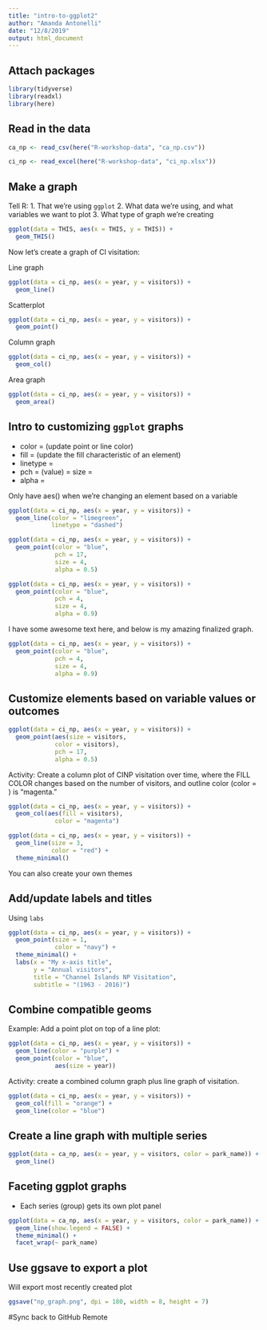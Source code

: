 ```yaml
---
title: "intro-to-ggplot2"
author: "Amanda Antonelli"
date: "12/8/2019"
output: html_document
---
```


## Attach packages

```r
library(tidyverse)
library(readxl)
library(here)
```

## Read in the data

```r
ca_np <- read_csv(here("R-workshop-data", "ca_np.csv"))

ci_np <- read_excel(here("R-workshop-data", "ci_np.xlsx"))
```

## Make a graph

Tell R: 
1. That we're using `ggplot`
2. What data we're using, and what variables we want to plot
3. What type of graph we're creating

```r
ggplot(data = THIS, aes(x = THIS, y = THIS)) +
  geom_THIS()
```

Now let's create a graph of CI visitation:

Line graph
```r
ggplot(data = ci_np, aes(x = year, y = visitors)) +
  geom_line()
```

Scatterplot
```r
ggplot(data = ci_np, aes(x = year, y = visitors)) +
  geom_point()
```

Column graph
```r
ggplot(data = ci_np, aes(x = year, y = visitors)) +
  geom_col()
```

Area graph
```r
ggplot(data = ci_np, aes(x = year, y = visitors)) +
  geom_area()
```

## Intro to customizing `ggplot` graphs

- color = (update point or line color)
- fill = (update the fill characteristic of an element)
- linetype = 
- pch = (value)
= size = 
- alpha = 

Only have aes() when we're changing an element based on a variable 

```r
ggplot(data = ci_np, aes(x = year, y = visitors)) + 
  geom_line(color = "limegreen", 
            linetype = "dashed")
```

```r
ggplot(data = ci_np, aes(x = year, y = visitors)) + 
  geom_point(color = "blue",
             pch = 17,
             size = 4, 
             alpha = 0.5)
```

```r
ggplot(data = ci_np, aes(x = year, y = visitors)) + 
  geom_point(color = "blue",
             pch = 4,
             size = 4, 
             alpha = 0.9)
```

I have some awesome text here, and below is my amazing finalized graph.

```r
ggplot(data = ci_np, aes(x = year, y = visitors)) + 
  geom_point(color = "blue",
             pch = 4,
             size = 4, 
             alpha = 0.9)
```

## Customize elements based on variable values or outcomes
```r
ggplot(data = ci_np, aes(x = year, y = visitors)) + 
  geom_point(aes(size = visitors,
             color = visitors), 
             pch = 17, 
             alpha = 0.5)
```

Activity: Create a column plot of CINP visitation over time, where the FILL COLOR changes based on the number of visitors, and outline color (color = ) is "magenta."

```r
ggplot(data = ci_np, aes(x = year, y = visitors)) + 
  geom_col(aes(fill = visitors),  
             color = "magenta")
```

```r
ggplot(data = ci_np, aes(x = year, y = visitors)) + 
  geom_line(size = 3, 
            color = "red") +
  theme_minimal()
```

You can also create your own themes

## Add/update labels and titles

Using `labs` 

```r
ggplot(data = ci_np, aes(x = year, y = visitors)) + 
  geom_point(size = 1, 
             color = "navy") +
  theme_minimal() +
  labs(x = "My x-axis title",
       y = "Annual visitors",
       title = "Channel Islands NP Visitation",
       subtitle = "(1963 - 2016)")
```

## Combine compatible geoms

Example: Add a point plot on top of a line plot:

```r
ggplot(data = ci_np, aes(x = year, y = visitors)) +
  geom_line(color = "purple") +
  geom_point(color = "blue",
             aes(size = year))
```

Activity: create a combined column graph plus line graph of visitation. 

```r
ggplot(data = ci_np, aes(x = year, y = visitors)) +
  geom_col(fill = "orange") +
  geom_line(color = "blue")
```

## Create a line graph with multiple series

```r

ggplot(data = ca_np, aes(x = year, y = visitors, color = park_name)) +
  geom_line()

```

## Faceting ggplot graphs

- Each series (group) gets its own plot panel

```r
ggplot(data = ca_np, aes(x = year, y = visitors, color = park_name)) +
  geom_line(show.legend = FALSE) +
  theme_minimal() +
  facet_wrap(~ park_name)
```

## Use ggsave to export a plot

Will export most recently created plot

```r
ggsave("np_graph.png", dpi = 180, width = 8, height = 7)
```

#Sync back to GitHub Remote